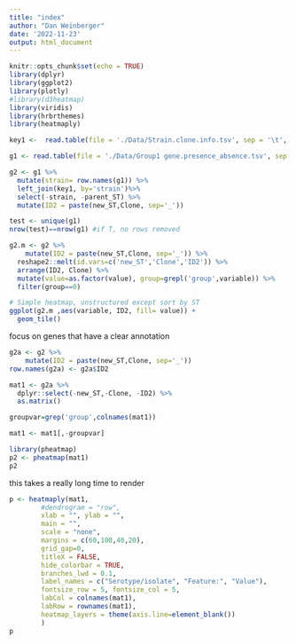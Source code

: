 ```yaml
---
title: "index"
author: "Dan Weinberger"
date: '2022-11-23'
output: html_document
---
```


```r
knitr::opts_chunk$set(echo = TRUE)
library(dplyr)
library(ggplot2)
library(plotly)
#library(d3heatmap)
library(viridis)
library(hrbrthemes)
library(heatmaply)
```


```r
key1 <-  read.table(file = './Data/Strain.clone.info.tsv', sep = '\t', header = TRUE) %>% rename(parent_ST=ID, new_ST=Strain , strain=Hartwell)

```

```r
g1 <- read.table(file = './Data/Group1 gene.presence_absence.tsv', sep = '\t', header = TRUE)

```


```r
g2 <- g1 %>%
  mutate(strain= row.names(g1)) %>%
  left_join(key1, by='strain')%>%
  select(-strain, -parent_ST) %>%
  mutate(ID2 = paste(new_ST,Clone, sep='_'))

test <- unique(g1)
nrow(test)==nrow(g1) #if T, no rows removed
```

```r
g2.m <- g2 %>%
    mutate(ID2 = paste(new_ST,Clone, sep='_')) %>%
  reshape2::melt(id.vars=c('new_ST','Clone','ID2')) %>%
  arrange(ID2, Clone) %>%
  mutate(value=as.factor(value), group=grepl('group',variable)) %>%
  filter(group==0)

# Simple heatmap, unstructured except sort by ST
ggplot(g2.m ,aes(variable, ID2, fill= value)) + 
  geom_tile()

```

focus on genes that have a clear annotation
```r
g2a <- g2 %>%
    mutate(ID2 = paste(new_ST,Clone, sep='_'))
row.names(g2a) <- g2a$ID2

mat1 <- g2a %>%
  dplyr::select(-new_ST,-Clone, -ID2) %>%
  as.matrix()

groupvar=grep('group',colnames(mat1))

mat1 <- mat1[,-groupvar]
```


```r
library(pheatmap)
p2 <- pheatmap(mat1)
p2

```



this takes a really long time to render
```r

p <- heatmaply(mat1, 
        #dendrogram = "row",
        xlab = "", ylab = "", 
        main = "",
        scale = "none",
        margins = c(60,100,40,20),
        grid_gap=0,
        titleX = FALSE,
        hide_colorbar = TRUE,
        branches_lwd = 0.1,
        label_names = c("Serotype/isolate", "Feature:", "Value"),
        fontsize_row = 5, fontsize_col = 5,
        labCol = colnames(mat1),
        labRow = rownames(mat1),
        heatmap_layers = theme(axis.line=element_blank())
        )
p
```

